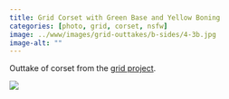```yaml
---
title: Grid Corset with Green Base and Yellow Boning
categories: [photo, grid, corset, nsfw]
image: ../www/images/grid-outtakes/b-sides/4-3b.jpg
image-alt: ""
---
```


Outtake of corset from the [grid project](/posts/2025-01-27_grid-project.html).

![](../www/images/grid-outtakes/b-sides/4-3b.jpg)

